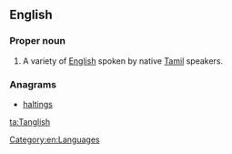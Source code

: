 ==English==

===Proper noun===
{{en-proper noun}}
# A variety of [[English]] spoken by native [[Tamil]] speakers.

===Anagrams===
* [[haltings#English|haltings]]
[[Category:en:Languages]]

[[ta:Tanglish]]